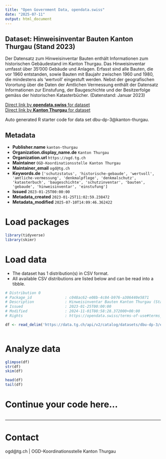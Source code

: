 ```yaml
---
title: "Open Government Data, opendata.swiss"
date: "2025-07-11"
output: html_document
---
```


## Dataset: Hinweisinventar Bauten Kanton Thurgau (Stand 2023)

Der Datensatz zum Hinweisinventar Bauten enthält Informationen zum historischen Gebäudestand im Kanton Thurgau. Das Hinweisinventar umfasst über 35'000 Gebäude und Anlagen. Erfasst sind alle Bauten, die vor 1960 entstanden, sowie Bauten mit Baujahr zwischen 1960 und 1980, die mindestens als 'wertvoll' eingestuft werden. Nebst der geografischen Vorortung über die Daten der Amtlichen Vermessung enthält der Datensatz Informationen zur Einstufung, der Baugeschichte und der Besitzerfolge gemäss der historischen Katasterbücher. (Datenstand: Januar 2023)

[Direct link by **opendata.swiss** for dataset](https://opendata.swiss/de/dataset/hinweisinventar-bauten-kanton-thurgau-stand-2023)<br>
[Direct link by **Kanton Thurgau** for dataset](https://data.tg.ch/explore/dataset/dbu-dp-3/)

Auto generated R starter code for data set dbu-dp-3@kanton-thurgau.

## Metadata

- **Publisher.name** `kanton-thurgau`
- **Organization.display_name.de** `Kanton Thurgau`
- **Organization.url** `https://ogd.tg.ch`
- **Maintainer** `OGD-Koordinationsstelle Kanton Thurgau`
- **Maintainer_email** `ogd@tg.ch`
- **Keywords.de** `['schutzstatus', 'historische-gebaude', 'wertvoll', 'amtliche-vermessung', 'denkmalpflege', 'denkmalschutz', 'katasterbuch', 'baugeschichte', 'schutzinventar', 'bauten', 'gebaude', 'hinweisinventar', 'einstufung']`
- **Issued** `2023-01-25T00:00:00`
- **Metadata_created** `2023-01-25T11:02:59.238472`
- **Metadata_modified** `2025-07-10T14:09:46.362422`


# Load packages

```r

library(tidyverse)
library(skimr)

```

# Load data

-   The dataset has 1 distribution(s) in CSV format.
-   All available CSV distributions are listed below and can be read into a tibble.

```r

# Distribution 0
# Package_id               : c048ac62-e08b-4c84-b976-a306440e5871
# Description              : Hinweisinventar Bauten Kanton Thurgau (Stand 2023) (csv)
# Issued                   : 2023-01-25T00:00:00
# Modified                 : 2024-11-01T08:58:28.372000+00:00
# Rights                   : https://opendata.swiss/terms-of-use#terms_by

df <- read_delim('https://data.tg.ch/api/v2/catalog/datasets/dbu-dp-3/exports/csv?use_labels=true')



```

# Analyze data

```r

glimpse(df)
str(df)
skim(df)

head(df)
tail(df)

```

# Continue your code here...

```r

```

------------------------------------------------------------------------

# Contact

ogd@tg.ch | OGD-Koordinationsstelle Kanton Thurgau
